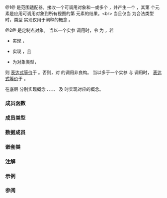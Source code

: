 {{cpp/ranges/view title|zip_transform}}
{{cpp/ranges/zip_transform_view/navbar}}
{{dcl begin}}
{{dcl header|ranges}}
{{dcl|num=1|since=c++23|1=
template&lt; std::move_constructible F, ranges::input_range... Views &gt;
    requires (ranges::view&lt;Views&gt; &amp;&amp; ...) &amp;&amp; (sizeof...(Views) &gt; 0) &amp;&amp;
              std::is_object_v&lt;F&gt; &amp;&amp; std::regular_invocable&lt;
                  F&amp;, ranges::range_reference_t&lt;Views&gt;...&gt; &amp;&amp;
              /*can-reference*/&lt;std::invoke_result_t&lt;
                  F&amp;, ranges::range_reference_t&lt;Views&gt;...&gt;&gt;
class zip_transform_view
     : public ranges::view_interface&lt;zip_transform_view&lt;F, Views...&gt;&gt;
}}
{{dcl|num=2|since=c++23|1=
namespace views {
    inline constexpr /*unspecified*/ zip_transform = /*unspecified*/;
}
}}
{{dcl h|调用签名}}
{{dcl|since=c++23|1=
template&lt; class F, ranges::viewable_range... Rs &gt;
    requires /* 见下文 */
constexpr auto zip_transform( F&amp;&amp; f, Rs&amp;&amp;... rs );
}}
{{dcl end}}

@1@ {{tt|zip_transform_view}} 是范围适配器，接收一个可调用对象和一或多个 {{lconcept|view}}，并产生一个 {{lconcept|view}}，其第 {{tti|i}} 个元素是应用可调用对象到所有视图的第 {{tti|i}} 元素的结果。&lt;br&gt;
当且仅当 {{c|T&amp;}} 为合法类型时，类型 {{tt|T}} 实现仅用于阐释的概念 {{c|/*can-reference*/}}。

@2@ {{tt|views::zip_transform}} 是定制点对象。
当以一个实参 {{c|f}} 调用时，令 {{tt|FD}} 为 {{c|std::decay_t&lt;decltype(f)&gt;}}，若
* {{tt|FD}} 实现 {{lconcept|copy_constructible}}，
* {{c|FD&amp;}} 实现 {{lconcept|regular_invocable}}，且
* {{c|std::invoke_result_t&lt;FD&amp;&gt;}} 为对象类型，
则 {{c|views::zip_transform(f)}} [[cpp/language/expressions#表达式等价|表达式等价]]于 {{c|((void)f, auto(views::empty&lt;std::decay_t&lt;std::invoke_result_t&lt;FD&amp;&gt;&gt;&gt;))}}。否则，对 {{tt|views::zip_transform}} 的调用非良构。
当以多于一个实参 {{c|f}} 与 {{c|rs...}} 调用时，{{c|views::zip_transform(f, rs...)}} [[cpp/language/expressions#表达式等价|表达式等价]]于 {{c|ranges::zip_transform_view(f, rs...)}}。

{{tt|zip_transform_view}} 在底层 {{c|ranges::zip_view&lt;Views...&gt;}} 分别实现概念 {{lconcept|random_access_range}}、{{lconcept|bidirectional_range}}、{{lconcept|forward_range}}、{{lconcept|input_range}}、{{lconcept|common_range}} 及 {{lconcept|sized_range}} 时实现对应的概念。

{{cpp/ranges/cpo|views|zip_transform}}

===成员函数===
{{dsc begin}}
{{dsc inc|cpp/ranges/adaptor/dsc constructor|zip_transform_view}}
{{dsc inc|cpp/ranges/adaptor/dsc begin|zip_transform_view}}
{{dsc inc|cpp/ranges/adaptor/dsc end|zip_transform_view}}
{{dsc inc|cpp/ranges/adaptor/dsc size|zip_transform_view}}
{{cpp/ranges/view_interface/inherit|embedded=yes|size=yes|data=invalid}}
{{dsc end}}

==={{rl|deduction guides|推导指引}}===

===成员类型===
{{dsc begin}}
{{dsc hitem|成员类型|定义}}
{{dsc expos mem type|InnerView|private=yes|{{c|ranges::zip_view&lt;Views...&gt;}}。}}
{{dsc expos mem type|ziperator|private=yes|
* {{c|ranges::iterator_t&lt;const InnerView&gt;}} 若 {{c|Const}} 为 {{c|true}}，
* 否则为 {{c|ranges::iterator_t&lt;InnerView&gt;}}。}}
{{dsc expos mem type|zentinel|private=yes|
* {{c|ranges::sentinel_t&lt;const InnerView&gt;}} 若 {{c|Const}} 为 {{c|true}}，
* 否则为 {{c|ranges::sentinel_t&lt;InnerView&gt;}}。}}
{{dsc end}}

===数据成员===
{{dsc begin}}
{{dsc hitem|成员对象|定义}}
{{dsc expos mem obj|zip_|private=yes|{{tti|InnerView}} 类型的底层视图对象}}
{{dsc expos mem obj|fun_|private=yes|{{box|{{ltt|cpp/ranges/copyable_wrapper|''movable-box''}}{{tt|&lt;F&gt;}}}} 类型的包装的可调用对象}}
{{dsc end}}

===嵌套类===
{{dsc begin}}
{{dsc expos mem tclass|cpp/ranges/zip_transform_view/iterator|迭代器类型}}
{{dsc expos mem tclass|cpp/ranges/zip_transform_view/sentinel|底层 {{tt|zip_view}} 非 {{lconcept|common_range}} 时使用的哨位类型}}
{{dsc end}}

===注解===
{{feature test macro|__cpp_lib_ranges_zip|std=C++23|value=202110L|{{c/core|ranges::zip_view}},&lt;br&gt;{{tt|std::ranges::zip_transform_view}},&lt;br&gt;{{c/core|ranges::adjacent_view}},&lt;br&gt;{{c/core|ranges::adjacent_transform_view}}}}

===示例===
{{example
|code=
#include &lt;array&gt;
#include &lt;iostream&gt;
#include &lt;list&gt;
#include &lt;ranges&gt;
#include &lt;vector&gt;

void print(auto const rem, auto const&amp; r)
{
    std::cout &lt;&lt; rem &lt;&lt; '{'; 
    for (char o[]{0,' ',0}; auto const&amp; e : r)
        std::cout &lt;&lt; o &lt;&lt; e, *o = ',';
    std::cout &lt;&lt; "}\n";
}

int main()
{
    auto v1 = std::vector&lt;float&gt;{1, 2, 3};
    auto v2 = std::list&lt;short&gt;{1, 2, 3, 4};
    auto v3 = std::to_array({1, 2, 3, 4, 5});

    auto add = [](auto a, auto b, auto c) { return a + b + c; };

    auto sum = std::views::zip_transform(add, v1, v2, v3);

    print("v1:  ", v1);
    print("v2:  ", v2);
    print("v3:  ", v3);
    print("sum: ", sum);
}
|output=
v1:  {1, 2, 3}
v2:  {1, 2, 3, 4}
v3:  {1, 2, 3, 4, 5}
sum: {3, 6, 9}
}}

===参阅===
{{dsc begin}}
{{dsc inc|cpp/ranges/dsc zip_view}}
{{dsc inc|cpp/ranges/dsc transform_view}}
{{dsc inc|cpp/ranges/dsc elements_view}}
{{dsc end}}

{{langlinks|de|en|es|fr|it|ja|pt|ru}}
